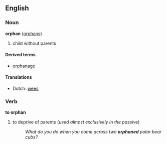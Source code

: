 ==English==
===Noun===
'''orphan''' ([[orphans]])

# child without parents

====Derived terms====
*[[orphanage]]

====Translations====
*Dutch: [[wees]]

===Verb===
'''to orphan'''

# to deprive of parents (''used almost exclusively in the passive'')
#:''What do you do when you come across two '''orphaned''' polar bear cubs?''